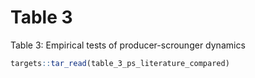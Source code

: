 # Table 3

Table 3: Empirical tests of producer-scrounger dynamics

```r
targets::tar_read(table_3_ps_literature_compared)
```

